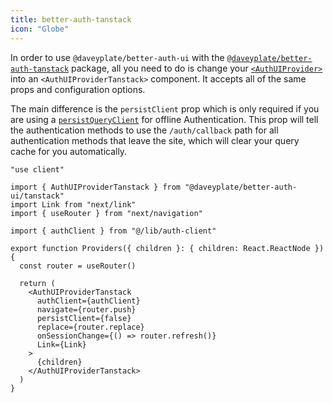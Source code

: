 ```yaml
---
title: better-auth-tanstack
icon: "Globe"
---
```


In order to use `@daveyplate/better-auth-ui` with the [`@daveyplate/better-auth-tanstack`](https://github.com/daveyplate/better-auth-tanstack) package, all you need to do is change your [`<AuthUIProvider>`](/components/auth-ui-provider) into an `<AuthUIProviderTanstack>` component. It accepts all of the same props and configuration options.

The main difference is the `persistClient` prop which is only required if you are using a [`persistQueryClient`](https://tanstack.com/query/latest/docs/framework/react/plugins/persistQueryClient) for offline Authentication. This prop will tell the authentication methods to use the `/auth/callback` path for all authentication methods that leave the site, which will clear your query cache for you automatically.

```tsx title="app/providers.tsx"
"use client"

import { AuthUIProviderTanstack } from "@daveyplate/better-auth-ui/tanstack"
import Link from "next/link"
import { useRouter } from "next/navigation"

import { authClient } from "@/lib/auth-client"

export function Providers({ children }: { children: React.ReactNode }) {
  const router = useRouter()

  return (
    <AuthUIProviderTanstack
      authClient={authClient}
      navigate={router.push}
      persistClient={false}
      replace={router.replace}
      onSessionChange={() => router.refresh()}
      Link={Link}
    >
      {children}
    </AuthUIProviderTanstack>
  )
}
```